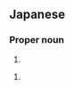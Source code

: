 ==Japanese==
{{ja-kanjitab|蓜|島}}

===Proper noun===
{{ja-pos|はいじま|proper}}

# {{surname|lang=ja|sort=はいじま}}

{{ja-pos|はいしま|proper}}

# {{surname|lang=ja|sort=はいしま}}